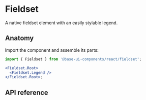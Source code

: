 # Fieldset

<Subtitle>A native fieldset element with an easily stylable legend.</Subtitle>

<Meta
  name="description"
  content="A high-quality, unstyled React fieldset component with an easily stylable legend."
/>

<Demo path="./demos/hero" />

## Anatomy

Import the component and assemble its parts:

```jsx title="Anatomy"
import { Fieldset } from '@base-ui-components/react/fieldset';

<Fieldset.Root>
  <Fieldset.Legend />
</Fieldset.Root>;
```

## API reference

<Reference component="Fieldset" parts="Root, Legend" />
